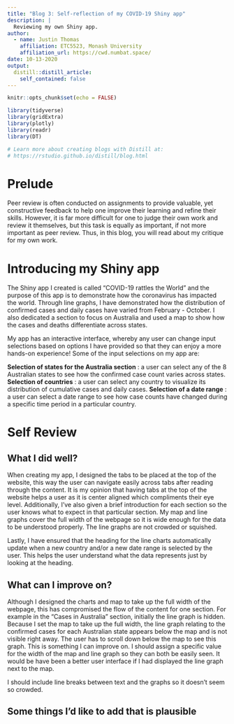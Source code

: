 ```yaml
---
title: "Blog 3: Self-reflection of my COVID-19 Shiny app"
description: |
  Reviewing my own Shiny app.
author:
  - name: Justin Thomas 
    affiliation: ETC5523, Monash University
    affiliation_url: https://cwd.numbat.space/
date: 10-13-2020
output:
  distill::distill_article:
    self_contained: false
---
```


```r
knitr::opts_chunk$set(echo = FALSE)

library(tidyverse)
library(gridExtra)
library(plotly)
library(readr)
library(DT)

# Learn more about creating blogs with Distill at:
# https://rstudio.github.io/distill/blog.html

```

# Prelude

Peer review is often conducted on assignments to provide valuable, yet constructive feedback to help one improve their learning and refine their skills. However, it is far more difficult for one to judge their own work and review it themselves, but this task is equally as important, if not more important as peer review. Thus, in this blog, you will read about my critique for my own work.

# Introducing my Shiny app

The Shiny app I created is called "COVID-19 rattles the World" and the purpose of this app is to demonstrate how the coronavirus has impacted the world. Through line graphs, I have demonstrated how the distribution of confirmed cases and daily cases have varied from February - October. I also dedicated a section to focus on Australia and used a map to show how the cases and deaths differentiate across states.

My app has an interactive interface, whereby any user can change input selections based on options I have provided so that they can enjoy a more hands-on experience! Some of the input selections on my app are:

**Selection of states for the Australia section** : a user can select any of the 8 Australian states to see how the confirmed case count varies across states.
**Selection of countries** : a user can select any country to visualize its distribution of cumulative cases and daily cases.
**Selection of a date range** : a user can select a date range to see how case counts have changed during a specific time period in a particular country.


# Self Review

## What I did well?

When creating my app, I designed the tabs to be placed at the top of the website, this way the user can navigate easily across tabs after reading through the content. It is my opinion that having tabs at the top of the website helps a user as it is center aligned which compliments their eye level. Additionally, I've also given a brief introduction for each section so the user knows what to expect in that particular section. My map and line graphs cover the full width of the webpage so it is wide enough for the data to be understood properly. The line graphs are not crowded or squished. 

Lastly, I have ensured that the heading for the line charts automatically update when a new country and/or a new date range is selected by the user. This helps the user understand what the data represents just by looking at the heading.

## What can I improve on?

Although I designed the charts and map to take up the full width of the webpage, this has compromised the flow of the content for one section. For example in the "Cases in Australia" section, initially the line graph is hidden. Because I set the map to take up the full width, the line graph relating to the confirmed cases for each Australian state appears below the map and is not visible right away. The user has to scroll down below the map to see this graph. This is something I can improve on. I should assign a specific value for the width of the map and line graph so they can both be easily seen. It would be have been a better user interface if I had displayed the line graph next to the map.

I should include line breaks between text and the graphs so it doesn't seem so crowded.

## Some things I'd like to add that is plausible

